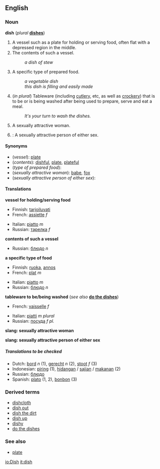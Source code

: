 ==English==
===Noun ===
'''dish'''  (''plural'' '''[[dishes]]''')

#A vessel such as a plate for holding or serving food, often flat with a depressed region in the middle.
#The contents of such a vessel.
#:''a dish of stew''
#A specific type of prepared food.
#:''a vegetable dish''
#:''this dish is filling and easily made''
#(''in plural'') Tableware (including [[cutlery]], etc, as well as [[crockery]]) that is to be or is being washed after being used to prepare, serve and eat a meal.
#:''It's your turn to wash the dishes.''
#{{cattag|Slang}} A sexually attractive woman.
#{{cattag|UK slang}}: A sexually attractive person of either sex.

====Synonyms====
*(''vessel''): [[plate]]
*(''contents''): [[dishful]], [[plate]], [[plateful]]
*(''type of prepared food''):
*(''sexually attractive woman''): [[babe]], [[fox]]
*(''sexually attractive person of either sex''):

==== Translations ====

'''vessel for holding/serving food'''
{{top}}
*Finnish: [[tarjoiluvati]]
*French: [[assiette]] ''f''
{{mid}}
*Italian: [[piatto]] ''m''
*Russian: [[тарелка]] ''f''
{{bottom}}

'''contents of such a vessel'''
{{top}}
{{mid}}
{{bottom}}
*Russian: [[блюдо]] ''n''

'''a specific type of food'''
{{top}}
*Finnish: [[ruoka]], [[annos]]
*French: [[plat#French|plat]] ''m''
{{mid}}
*Italian: [[piatto]] ''m''
*Russian: [[блюдо]] ''n''
{{bottom}}

'''tableware to be/being washed''' (''see also'' '''[[do the dishes]]''')
{{top}}
*French: [[vaisselle]] ''f''
{{mid}}
*Italian: [[piatto|piatti]] ''m plural''
*Russian: [[посуда]] ''f pl.''
{{bottom}}

'''slang: sexually attractive woman'''
<!--Note: put SLANG terms in this table, where these exist-->
{{top}}
{{mid}}
{{bottom}}

'''slang: sexually attractive person of either sex'''
<!--Note: put SLANG terms in this table, where these exist-->
{{top}}
{{mid}}
{{bottom}}

=====Translations to be checked=====
<!--Remove this section once all of the translations below have been moved into the tables above.-->
{{checktrans}}

*Dutch: [[bord]] ''n'' (1), [[gerecht]] ''n'' (2), [[stoot]] ''f'' (3)
*Indonesian: [[piring]] (1), [[hidang]]an / [[saji]]an / [[makan]]an (2)
*Russian: [[блюдо]] 
*Spanish: [[plato]] (1, 2), [[bonbon]] (3)

===Derived terms===
*[[dishcloth]]
*[[dish out]]
*[[dish the dirt]]
*[[dish up]]
*[[dishy]]
*[[do the dishes]]

=== See also ===
*[[plate]]

[[io:Dish]]
[[it:dish]]